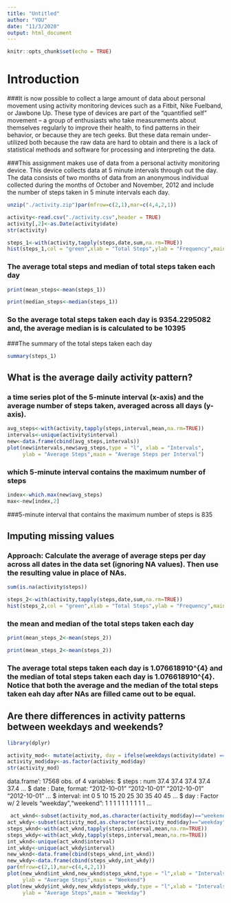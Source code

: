 ---
title: "Untitled"
author: "YOU"
date: "11/3/2020"
output: html_document
---

```{r setup, include=FALSE}
knitr::opts_chunk$set(echo = TRUE)
```

# Introduction
###It is now possible to collect a large amount of data about personal movement using activity monitoring devices such as a Fitbit, Nike Fuelband, or Jawbone Up. These type of devices are part of the “quantified self” movement – a group of enthusiasts who take measurements about themselves regularly to improve their health, to find patterns in their behavior, or because they are tech geeks. But these data remain under-utilized both because the raw data are hard to obtain and there is a lack of statistical methods and software for processing and interpreting the data.

###This assignment makes use of data from a personal activity monitoring device. This device collects data at 5 minute intervals through out the day. The data consists of two months of data from an anonymous individual collected during the months of October and November, 2012 and include the number of steps taken in 5 minute intervals each day.


```{r echo=TRUE}
unzip("./activity.zip")par(mfrow=c(2,1),mar=c(4,4,2,1))

activity<-read.csv("./activity.csv",header = TRUE)
activity[,2]<-as.Date(activity$date)
str(activity)
```
```{r echo=TRUE}
steps_1<-with(activity,tapply(steps,date,sum,na.rm=TRUE))
hist(steps_1,col = "green",xlab = "Total Steps",ylab = "Frequency",main = "Total Number of Steps per Day")
```
### The average total steps and median of total steps taken each day
```{r echo=TRUE}
print(mean_steps<-mean(steps_1))
```
```{r echo=TRUE}
print(median_steps<-median(steps_1))
```
### So the average total steps taken each day is 9354.2295082 and, the average median is is calculated to be 10395
###The summary of the total steps taken each day

```{r echo=TRUE}
summary(steps_1)
```
## **What is the average daily activity pattern?**

### a time series plot of the 5-minute interval (x-axis) and the average number of steps taken, averaged across all days (y-axis).
```{r echo=TRUE}
avg_steps<-with(activity,tapply(steps,interval,mean,na.rm=TRUE))
intervals<-unique(activity$interval)
new<-data.frame(cbind(avg_steps,intervals))
plot(new$intervals,new$avg_steps,type = "l", xlab = "Intervals",
     ylab = "Average Steps",main = "Average Steps per Interval")
```
### which 5-minute interval contains the maximum number of steps
```{r echo=TRUE}
index<-which.max(new$avg_steps)
max<-new[index,2]
```
###5-minute interval that contains the maximum number of steps is 835

## **Imputing missing values**

### Approach: Calculate the average of average steps per day across all dates in the data set (ignoring NA values). Then use the resulting value in place of NAs.
```{r echo=TRUE}
sum(is.na(activity$steps))
```
```{r echo=TRUE}
steps_2<-with(activity,tapply(steps,date,sum,na.rm=TRUE))
hist(steps_2,col = "green",xlab = "Total Steps",ylab = "Frequency",main = "Total Number of Steps per Day")
```
### the mean and median of the total steps taken each day
```{r echo=TRUE}
print(mean_steps_2<-mean(steps_2))
```
```{r echo=TRUE}
print(mean_steps_2<-mean(steps_2))
```
### The average total steps taken each day is 1.076618910^{4} and the median of total steps taken each day is 1.076618910^{4}. Notice that both the average and the median of the total steps taken eah day after NAs are filled came out to be equal.
 
## **Are there differences in activity patterns between weekdays and weekends?**

```{r echo=TRUE}
library(dplyr)
```
```{r echo=TRUE}
activity_mod<- mutate(activity, day = ifelse(weekdays(activity$date) == "Saturday" | weekdays(activity$date) == "Sunday", "weekend", "weekday"))
activity_mod$day<-as.factor(activity_mod$day)
str(activity_mod)
```

data.frame':	17568 obs. of  4 variables:
 $ steps   : num  37.4 37.4 37.4 37.4 37.4 ...
 $ date    : Date, format: "2012-10-01" "2012-10-01" "2012-10-01" "2012-10-01" ...
 $ interval: int  0 5 10 15 20 25 30 35 40 45 ...
 $ day     : Factor w/ 2 levels "weekday","weekend": 1 1 1 1 1 1 1 1 1 1 ...

```{r echo=TRUE}
 act_wknd<-subset(activity_mod,as.character(activity_mod$day)=="weekend")
act_wkdy<-subset(activity_mod,as.character(activity_mod$day)=="weekday")
steps_wknd<-with(act_wknd,tapply(steps,interval,mean,na.rm=TRUE))
steps_wkdy<-with(act_wkdy,tapply(steps,interval,mean,na.rm=TRUE))
int_wknd<-unique(act_wknd$interval)
int_wkdy<-unique(act_wkdy$interval)
new_wknd<-data.frame(cbind(steps_wknd,int_wknd))
new_wkdy<-data.frame(cbind(steps_wkdy,int_wkdy))
par(mfrow=c(2,1),mar=c(4,4,2,1))
plot(new_wknd$int_wknd,new_wknd$steps_wknd,type = "l",xlab = "Intervals",
     ylab = "Average Steps",main = "Weekend")
plot(new_wkdy$int_wkdy,new_wkdy$steps_wkdy,type = "l",xlab = "Intervals",
     ylab = "Average Steps",main = "Weekday")
```











